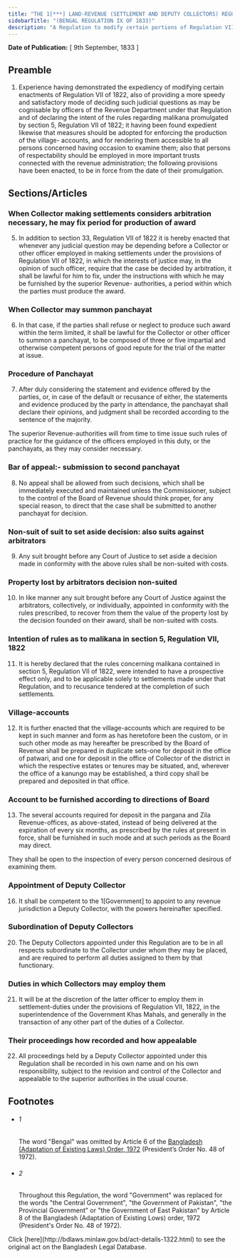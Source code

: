 ```yaml
---
title: "THE 1[***] LAND-REVENUE (SETTLEMENT AND DEPUTY COLLECTORS) REGULATION, 1833"
sidebarTitle: "(BENGAL REGULATION IX OF 1833)"
description: "A Regulation to modify certain portions of Regulation VII of 1822 to provide for the more speedy and satisfactory decision of judicial questions cognisable by officers of revenue employed in settlements under the above Regulation; for enforcing the production of the village- accounts; for the appointment of Deputy Collectors in the Revenue Department; and to declare the intent of section 5, Regulation VII of 1822, touching claims to malikana."
---
```


**Date of Publication:** [ 9th September, 1833 ]

## Preamble

1. Experience having demonstrated the expediency of modifying certain enactments of Regulation VII of 1822, also of providing a more speedy and satisfactory mode of deciding such judicial questions as may be cognisable by officers of the Revenue Department under that Regulation and of declaring the intent of the rules regarding malikana promulgated by section 5, Regulation VII of 1822; it having been found expedient likewise that measures should be adopted for enforcing the production of the village- accounts, and for rendering them accessible to all persons concerned having occasion to examine them; also that persons of respectability should be employed in more important trusts connected with the revenue administration; the following provisions have been enacted, to be in force from the date of their promulgation.

## Sections/Articles

### When Collector making settlements considers arbitration necessary, he may fix period for production of award

5. In addition to section 33, Regulation VII of 1822 it is hereby enacted that whenever any judicial question may be depending before a Collector or other officer employed in making settlements under the provisions of Regulation VII of 1822, in which the interests of justice may, in the opinion of such officer, require that the case be decided by arbitration, it shall be lawful for him to fix, under the instructions with which he may be furnished by the superior Revenue- authorities, a period within which the parties must produce the award.

### When Collector may summon panchayat

6. In that case, if the parties shall refuse or neglect to produce such award within the term limited, it shall be lawful for the Collector or other officer to summon a panchayat, to be composed of three or five impartial and otherwise competent persons of good repute for the trial of the matter at issue.

### Procedure of Panchayat

7. After duly considering the statement and evidence offered by the parties, or, in case of the default or recusance of either, the statements and evidence produced by the party in attendance, the panchayat shall declare their opinions, and judgment shall be recorded according to the sentence of the majority.

The superior Revenue-authorities will from time to time issue such rules of practice for the guidance of the officers employed in this duty, or the panchayats, as they may consider necessary.

### Bar of appeal:- submission to second panchayat

8. No appeal shall be allowed from such decisions, which shall be immediately executed and maintained unless the Commissioner, subject to the control of the Board of Revenue should think proper, for any special reason, to direct that the case shall be submitted to another panchayat for decision.

### Non-suit of suit to set aside decision: also suits against arbitrators

9. Any suit brought before any Court of Justice to set aside a decision made in conformity with the above rules shall be non-suited with costs.

### Property lost by arbitrators decision non-suited

10. In like manner any suit brought before any Court of Justice against the arbitrators, collectively, or individually, appointed in conformity with the rules prescribed, to recover from them the value of the property lost by the decision founded on their award, shall be non-suited with costs.

### Intention of rules as to malikana in section 5, Regulation VII, 1822

11. It is hereby declared that the rules concerning malikana contained in section 5, Regulation VII of 1822, were intended to have a prospective effect only, and to be applicable solely to settlements made under that Regulation, and to recusance tendered at the completion of such settlements.

### Village-accounts

12. It is further enacted that the village-accounts which are required to be kept in such manner and form as has heretofore been the custom, or in such other mode as may hereafter be prescribed by the Board of Revenue shall be prepared in duplicate sets-one for deposit in the office of patwari, and one for deposit in the office of Collector of the district in which the respective estates or tenures may be situated, and, wherever the office of a kanungo may be established, a third copy shall be prepared and deposited in that office.

### Account to be furnished according to directions of Board

13. The several accounts required for deposit in the pargana and Zila Revenue-offices, as above-stated, instead of being delivered at the expiration of every six months, as prescribed by the rules at present in force, shall be furnished in such mode and at such periods as the Board may direct.

They shall be open to the inspection of every person concerned desirous of examining them.

### Appointment of Deputy Collector

16. It shall be competent to the 1[Government] to appoint to any revenue jurisdiction a Deputy Collector, with the powers hereinafter specified.

### Subordination of Deputy Collectors

20. The Deputy Collectors appointed under this Regulation are to be in all respects subordinate to the Collector under whom they may be placed, and are required to perform all duties assigned to them by that functionary.

### Duties in which Collectors may employ them

21. It will be at the discretion of the latter officer to employ them in settlement-duties under the provisions of Regulation VII, 1822, in the superintendence of the Government Khas Mahals, and generally in the transaction of any other part of the duties of a Collector.

### Their proceedings how recorded and how appealable

22. All proceedings held by a Deputy Collector appointed under this Regulation shall be recorded in his own name and on his own responsibility, subject to the revision and control of the Collector and appealable to the superior authorities in the usual course.

## Footnotes

- ###### 1

  The word "Bengal" was omitted by Article 6 of the [Bangladesh (Adaptation of Existing Laws) Order, 1972](/act-388.html "Bangladesh (Adaptation of Existing Laws) Order, 1972 ") (President’s Order No. 48 of 1972).

- ###### 2

  Throughout this Regulation, the word "Government" was replaced for the words "the Central Government", "the Government of Pakistan", "the Provincial Government" or "the Government of East Pakistan" by Article 8 of the Bangladesh (Adaptation of Existing Lows) order, 1972 (President's Order No. 48 of 1972).

<Note>
  Click [here](http://bdlaws.minlaw.gov.bd/act-details-1322.html) to see the original act on the Bangladesh Legal Database.
</Note>
